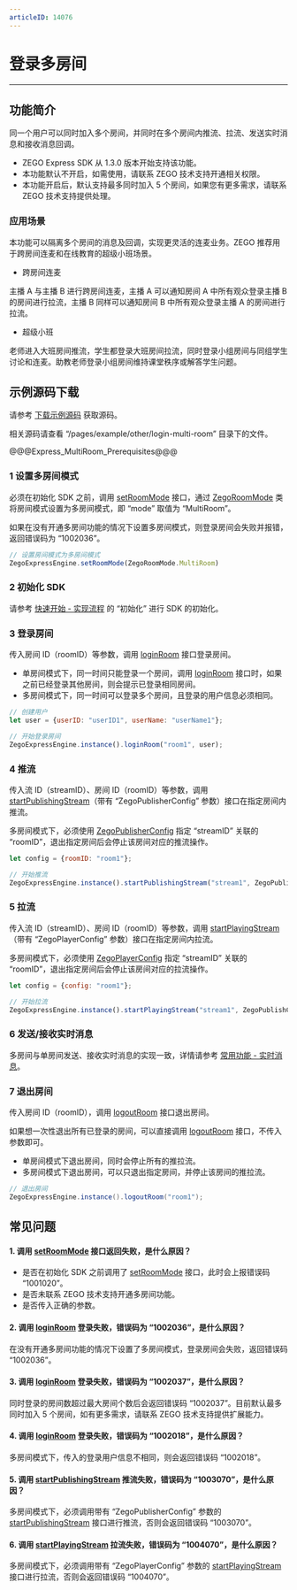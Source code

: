 ```yaml
---
articleID: 14076
---
```

# 登录多房间

---

## 功能简介

同一个用户可以同时加入多个房间，并同时在多个房间内推流、拉流、发送实时消息和接收消息回调。


<div class="mk-hint">

- ZEGO Express SDK 从 1.3.0 版本开始支持该功能。
- 本功能默认不开启，如需使用，请联系 ZEGO 技术支持开通相关权限。
- 本功能开启后，默认支持最多同时加入 5 个房间，如果您有更多需求，请联系 ZEGO 技术支持提供处理。
</div>


### 应用场景

本功能可以隔离多个房间的消息及回调，实现更灵活的连麦业务。ZEGO 推荐用于跨房间连麦和在线教育的超级小班场景。

- 跨房间连麦

主播 A 与主播 B 进行跨房间连麦，主播 A 可以通知房间 A 中所有观众登录主播 B 的房间进行拉流，主播 B 同样可以通知房间 B 中所有观众登录主播 A 的房间进行拉流。


- 超级小班

老师进入大班房间推流，学生都登录大班房间拉流，同时登录小组房间与同组学生讨论和连麦。助教老师登录小组房间维持课堂秩序或解答学生问题。




## 示例源码下载

请参考 [下载示例源码](!DownloadDemo/DownloadDemo) 获取源码。

相关源码请查看 “/pages/example/other/login-multi-room” 目录下的文件。

@@@Express_MultiRoom_Prerequisites@@@


### 1 设置多房间模式

必须在初始化 SDK 之前，调用 [setRoomMode](/unique-api/express-video-sdk/zh/javascript_uni-app/classes/_zegoexpressengine_.zegoexpressengine.html#setroommode) 接口，通过 [ZegoRoomMode](/unique-api/express-video-sdk/zh/javascript_uni-app/enums/_zegoexpressdefines_.zegoroommode.html) 类将房间模式设置为多房间模式，即 “mode” 取值为 “MultiRoom”。

<div class="mk-hint">


如果在没有开通多房间功能的情况下设置多房间模式，则登录房间会失败并报错，返回错误码为 “1002036”。
</div>


```javascript
// 设置房间模式为多房间模式
ZegoExpressEngine.setRoomMode(ZegoRoomMode.MultiRoom)
```
### 2 初始化 SDK

请参考 [快速开始 - 实现流程](!Integration/Solution_Implementation#CreateEngine) 的 “初始化”  进行 SDK 的初始化。

### 3 登录房间

传入房间 ID（roomID）等参数，调用 [loginRoom](/unique-api/express-video-sdk/zh/javascript_uni-app/classes/_zegoexpressengine_.zegoexpressengine.html#loginroom) 接口登录房间。

- 单房间模式下，同一时间只能登录一个房间，调用 [loginRoom](/unique-api/express-video-sdk/zh/javascript_uni-app/classes/_zegoexpressengine_.zegoexpressengine.html#loginroom) 接口时，如果之前已经登录其他房间，则会提示已登录相同房间。
- 多房间模式下，同一时间可以登录多个房间，且登录的用户信息必须相同。

```javascript
// 创建用户 
let user = {userID: "userID1", userName: "userName1"};

// 开始登录房间
ZegoExpressEngine.instance().loginRoom("room1", user); 
```


### 4 推流

传入流 ID（streamID）、房间 ID（roomID）等参数，调用 [startPublishingStream](/unique-api/express-video-sdk/zh/javascript_uni-app/classes/_zegoexpressengine_.zegoexpressengine.html#startpublishingstream)（带有 “ZegoPublisherConfig” 参数）接口在指定房间内推流。

<div class="mk-warning">

多房间模式下，必须使用 [ZegoPublisherConfig](/unique-api/express-video-sdk/zh/javascript_uni-app/classes/_zegoexpressdefines_.zegopublisherconfig.html) 指定 “streamID” 关联的 “roomID”，退出指定房间后会停止该房间对应的推流操作。
</div>

```javascript
let config = {roomID: "room1"};

// 开始推流 
ZegoExpressEngine.instance().startPublishingStream("stream1", ZegoPublishChannel.Main, config);
```

### 5 拉流

传入流 ID（streamID）、房间 ID（roomID）等参数，调用 [startPlayingStream](/unique-api/express-video-sdk/zh/javascript_uni-app/classes/_zegoexpressengine_.zegoexpressengine.html#startplayingstream)（带有 “ZegoPlayerConfig” 参数）接口在指定房间内拉流。

<div class="mk-warning">

多房间模式下，必须使用 [ZegoPlayerConfig](/unique-api/express-video-sdk/zh/javascript_uni-app/modules/_index_.html#zegoplayerconfig) 指定 “streamID” 关联的 “roomID”，退出指定房间后会停止该房间对应的拉流操作。
</div>


```javascript
let config = {config: "room1"};

// 开始拉流 
ZegoExpressEngine.instance().startPlayingStream("stream1", ZegoPublishChannel.Main, config);
```


### 6 发送/接收实时消息

多房间与单房间发送、接收实时消息的实现一致，详情请参考 [常用功能 - 实时消息](!AdvancedModule/IM)。

### 7 退出房间

传入房间 ID（roomID），调用 [logoutRoom](/unique-api/express-video-sdk/zh/javascript_uni-app/classes/_zegoexpressengine_.zegoexpressengine.html#logoutroom) 接口退出房间。

<div class="mk-hint">

如果想一次性退出所有已登录的房间，可以直接调用 [logoutRoom](/unique-api/express-video-sdk/zh/javascript_uni-app/classes/_zegoexpressengine_.zegoexpressengine.html#logoutroom) 接口，不传入参数即可。
</div>

- 单房间模式下退出房间，同时会停止所有的推拉流。
- 多房间模式下退出房间，可以只退出指定房间，并停止该房间的推拉流。


```java
// 退出房间 
ZegoExpressEngine.instance().logoutRoom("room1");
```

## 常见问题

#### 1. 调用 [setRoomMode](/unique-api/express-video-sdk/zh/javascript_uni-app/classes/_zegoexpressengine_.zegoexpressengine.html#setroommode) 接口返回失败，是什么原因？

- 是否在初始化 SDK 之前调用了 [setRoomMode](/unique-api/express-video-sdk/zh/javascript_uni-app/classes/_zegoexpressengine_.zegoexpressengine.html#setroommode) 接口，此时会上报错误码 “1001020”。
- 是否未联系 ZEGO 技术支持开通多房间功能。
- 是否传入正确的参数。

#### 2. 调用 [loginRoom](/unique-api/express-video-sdk/zh/javascript_uni-app/classes/_zegoexpressengine_.zegoexpressengine.html#loginroom) 登录失败，错误码为 “1002036”，是什么原因？

在没有开通多房间功能的情况下设置了多房间模式，登录房间会失败，返回错误码 “1002036”。

#### 3. 调用 [loginRoom](/unique-api/express-video-sdk/zh/javascript_uni-app/classes/_zegoexpressengine_.zegoexpressengine.html#loginroom) 登录失败，错误码为 “1002037”，是什么原因？

同时登录的房间数超过最大房间个数后会返回错误码 “1002037”。目前默认最多同时加入 5 个房间，如有更多需求，请联系 ZEGO 技术支持提供扩展能力。

#### 4. 调用 [loginRoom](/unique-api/express-video-sdk/zh/javascript_uni-app/classes/_zegoexpressengine_.zegoexpressengine.html#loginroom) 登录失败，错误码为 “1002018”，是什么原因？

多房间模式下，传入的登录用户信息不相同，则会返回错误码 “1002018”。

#### 5. 调用 [startPublishingStream](/unique-api/express-video-sdk/zh/javascript_uni-app/classes/_zegoexpressengine_.zegoexpressengine.html#startpublishingstream) 推流失败，错误码为 “1003070”，是什么原因？

多房间模式下，必须调用带有 “ZegoPublisherConfig” 参数的 [startPublishingStream](/unique-api/express-video-sdk/zh/javascript_uni-app/classes/_zegoexpressengine_.zegoexpressengine.html#startpublishingstream) 接口进行推流，否则会返回错误码 “1003070”。

#### 6. 调用 [startPlayingStream](/unique-api/express-video-sdk/zh/javascript_uni-app/classes/_zegoexpressengine_.zegoexpressengine.html#startplayingstream) 拉流失败，错误码为 “1004070”，是什么原因？

多房间模式下，必须调用带有 “ZegoPlayerConfig” 参数的 [startPlayingStream](/unique-api/express-video-sdk/zh/javascript_uni-app/classes/_zegoexpressengine_.zegoexpressengine.html#startplayingstream) 接口进行拉流，否则会返回错误码 “1004070”。
